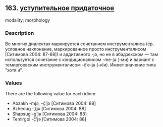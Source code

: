 ## 163. <a href =  'https://agricolamz.github.io/The_Circassian_Isoglosses_Database/163.html'>уступительное придаточное</a>
modality; morphology

### Description

Во многих диалектах маркируется сочетанием инструменталиса (ср. условное наклонение, маркированное просто инструменталисом [Ситимова 2004: 87-88]) и аддитивного -jə, но не в абадзехском — там используется сочетание с кондиционалисом -me-jə (-ми) и вариант с темиргоевским инструменталисом -č̣’e-jə (-кIи). Имеет значение типа "хотя и".

### Values
There are the following value for each idiom:

* Abzakh  -mjə, -č̣’jə [Ситимова 2004: 88] 
* Bzhedug  -ǯjə [Ситимова 2004: 88] 
* Shapsug  -g’jə [Ситимова 2004: 88] 
* Temirgoi  -č̣’jə [Ситимова 2004: 88] 

